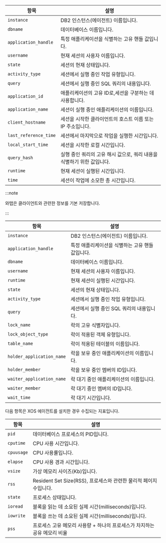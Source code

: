 <Title hashid='column-info' level={props.level}>컬럼 정보 안내</Title>

<Tabs groupId="db-columns">

<TabItem value="activesession" label="Active session">

| 항목 | 설명 |
| -- | -- |
| `instance`            | DB2 인스턴스(에이전트) 이름입니다. |
| `dbname`              | 데이터베이스 이름입니다.  |
| `application_handle`  | 특정 애플리케이션을 식별하는 고유 핸들 값입니다. |
| `username`            | 현재 세션의 사용자 이름입니다. |
| `state`               | 세션의 현재 상태입니다. |
| `activity_type`       | 세션에서 실행 중인 작업 유형입니다. |
| `query`               | 세션에서 실행 중인 SQL 쿼리의 내용입니다. |
| `application_id`      | 애플리케이션의 고유 ID로,세션을 구분하는 데 사용합니다. |
| `application_name`    | 세션이 실행 중인 애플리케이션의 이름입니다.            |
| `client_hostname`     | 세션을 시작한 클라이언트의 호스트 이름 또는 IP 주소입니다. |
| `last_reference_time` | 세션에서 마지막으로 작업을 실행한 시간입니다. |
| `local_start_time`    | 세션을 시작한 로컬 시간입니다. |
| `query_hash`          | 실행 중인 쿼리의 고유 해시 값으로, 쿼리 내용을 식별하기 위한 값입니다. |
| `runtime`             | 현재 세션이 실행된 시간입니다. |
| `time`                | 세션이 작업에 소모한 총 시간입니다. |

:::note

와탭은 클라이언트와 관련한 정보를 기본 저장합니다.

:::

</TabItem>

<TabItem value="locktree" label="Lock tree">

| 항목 | 설명 |
| -- | -- |
| `instance`            | DB2 인스턴스(에이전트) 이름입니다. |
| `application_handle`  | 특정 애플리케이션을 식별하는 고유 핸들 값입니다. |
| `dbname`              | 데이터베이스 이름입니다.  |
| `username`            | 현재 세션의 사용자 이름입니다. |
| `runtime`             | 현재 세션이 실행된 시간입니다. |
| `state`               | 세션의 현재 상태입니다. |
| `activity_type`       | 세션에서 실행 중인 작업 유형입니다. |
| `query`               | 세션에서 실행 중인 SQL 쿼리의 내용입니다. |
| `lock_name`              | 락의 고유 식별자입니다. |
| `lock_object_type`       | 락이 적용된 객체 유형입니다. |
| `table_name`             | 락이 적용된 테이블의 이름입니다. |
| `holder_application_name`| 락을 보유 중인 애플리케이션의 이름입니다. |
| `holder_member`          | 락을 보유 중인 멤버의 ID입니다. |
| `waiter_application_name`| 락 대기 중인 애플리케이션의 이름입니다. |
| `waiter_member`          | 락 대기 중인 멤버의 ID입니다. |
| `wait_time`              | 락 대기 시간입니다. |

</TabItem>

<TabItem value="process-info" label="Process information">

다음 항목은 XOS 에이전트를 설치한 경우 수집되는 지표입니다.

| 항목 | 설명 |
| -- | -- |
| `pid` | 데이터베이스 프로세스의 PID입니다. |
| `cputime` | CPU 사용 시간입니다. |
| `cpuusage` | CPU 사용률입니다. |
| `elapse` | CPU 사용 경과 시간입니다. |
| `vsize` | 가상 메모리 사이즈(Kb)입니다. |
| `rss` | Resident Set Size(RSS), 프로세스와 관련한 물리적 페이지 수입니다. |
| `state` | 프로세스 상태입니다. |
| `ioread` | 블록을 읽는 데 소요된 실제 시간(milliseconds)입니다. |
| `iowrite` | 블록을 쓰는 데 소요된 실제 시간(milliseconds)입니다. |
| `pss` | 프로세스 고유 메모리 사용량 + 하나의 프로세스가 차지하는 공유 메모리 비율 |

</TabItem>
</Tabs>
